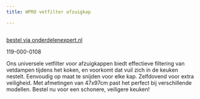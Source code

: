 ```yaml
---
title: WPRO vetfilter afzuigkap

---
```



<Image src={imageProduct} width={imageProduct.width} alt="" />

[bestel via onderdelenexpert.nl](https://www.onderdelenexpert.nl/wpro-wasemkapfilter-magic-47x97cm-484000008526)

119-000-0108

Ons universele vetfilter voor afzuigkappen biedt effectieve filtering van vetdampen tijdens het koken, en voorkomt dat vuil zich in de keuken nestelt. Eenvoudig op maat te snijden voor elke kap. Zelfdovend voor extra veiligheid. Met afmetingen van 47x97cm past het perfect bij verschillende modellen. Bestel nu voor een schonere, veiligere keuken!
